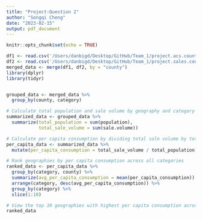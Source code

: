 ```yaml
---
title: "Project:Question 2"
author: "Songqi Cheng"
date: "2023-02-15"
output: pdf_document
---
```


```r
knitr::opts_chunk$set(echo = TRUE)
```

```r
df1 <- read.csv('/Users/danbigd/Desktop/GitHub/Team_1/project.acs.counties.csv')
df2 <- read.csv('/Users/danbigd/Desktop/GitHub/Team_1/project.sales.counties.csv')
merged_data <- merge(df1, df2, by = "county")
library(dplyr)
library(tidyr)


grouped_data <- merged_data %>% 
  group_by(county, category) 

# Calculate total population and sale volume by geography and category
summarized_data <- grouped_data %>% 
  summarize(total_population = sum(population),
            total_sale_volume = sum(sale.volume))

# Calculate per capita consumption by dividing total sale volume by total population
per_capita_data <- summarized_data %>% 
  mutate(per_capita_consumption = total_sale_volume / total_population)

# Rank geographies by per capita consumption across all categories
ranked_data <- per_capita_data %>% 
  group_by(category, county) %>% 
  summarize(avg_per_capita_consumption = mean(per_capita_consumption)) %>% 
  arrange(category, desc(avg_per_capita_consumption)) %>% 
  group_by(category) %>% 
  slice(1:10)

# View the top 10 geographies with highest per capita consumption across all categories
ranked_data
```


